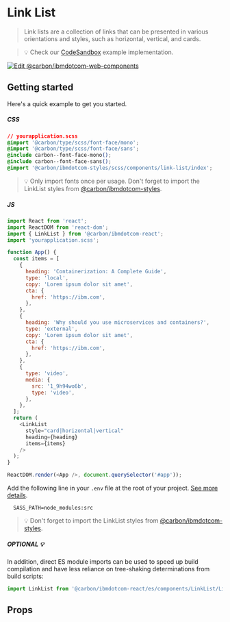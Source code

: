 
# Link List

> Link lists are a collection of links that can be presented in various
> orientations and styles, such as horizontal, vertical, and cards.

> 💡 Check our
> [CodeSandbox](https://githubbox.com/carbon-design-system/carbon-for-ibm-dotcom/tree/v1/packages/react/examples/codesandbox/components/LinkList)
> example implementation.

[![Edit @carbon/ibmdotcom-web-components](https://codesandbox.io/static/img/play-codesandbox.svg)](https://githubbox.com/carbon-design-system/carbon-for-ibm-dotcom/tree/v1/packages/react/examples/codesandbox/components/LinkList)

## Getting started

Here's a quick example to get you started.

##### CSS

```css
// yourapplication.scss
@import '@carbon/type/scss/font-face/mono';
@import '@carbon/type/scss/font-face/sans';
@include carbon--font-face-mono();
@include carbon--font-face-sans();
@import '@carbon/ibmdotcom-styles/scss/components/link-list/index';
```

> 💡 Only import fonts once per usage. Don't forget to import the LinkList
> styles from
> [@carbon/ibmdotcom-styles](https://github.com/carbon-design-system/carbon-for-ibm-dotcom/blob/v1/packages/styles).

##### JS

```javascript
import React from 'react';
import ReactDOM from 'react-dom';
import { LinkList } from '@carbon/ibmdotcom-react';
import 'yourapplication.scss';

function App() {
  const items = [
    {
      heading: 'Containerization: A Complete Guide',
      type: 'local',
      copy: 'Lorem ipsum dolor sit amet',
      cta: {
        href: 'https://ibm.com',
      },
    },
    {
      heading: 'Why should you use microservices and containers?',
      type: 'external',
      copy: 'Lorem ipsum dolor sit amet',
      cta: {
        href: 'https://ibm.com',
      },
    },
    {
      type: 'video',
      media: {
        src: '1_9h94wo6b',
        type: 'video',
      },
    },
  ];
  return (
    <LinkList
      style="card|horizontal|vertical"
      heading={heading}
      items={items}
    />
  );
}

ReactDOM.render(<App />, document.querySelector('#app'));
```

Add the following line in your `.env` file at the root of your project.
[See more details](https://github.com/carbon-design-system/carbon-for-ibm-dotcom/tree/v1/packages/styles#usage).

```
  SASS_PATH=node_modules:src
```

> 💡 Don't forget to import the LinkList styles from
> [@carbon/ibmdotcom-styles](https://github.com/carbon-design-system/carbon-for-ibm-dotcom/blob/v1/packages/styles).

##### OPTIONAL 💡

In addition, direct ES module imports can be used to speed up build compilation and have less reliance on tree-shaking determinations from build scripts:

````js
import LinkList from '@carbon/ibmdotcom-react/es/components/LinkList/LinkList';
````

## Props

<Props of={LinkList} />

<Description markdown={contributing} />
